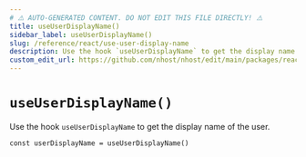 ```yaml
---
# ⚠️ AUTO-GENERATED CONTENT. DO NOT EDIT THIS FILE DIRECTLY! ⚠️
title: useUserDisplayName()
sidebar_label: useUserDisplayName()
slug: /reference/react/use-user-display-name
description: Use the hook `useUserDisplayName` to get the display name of the user.
custom_edit_url: https://github.com/nhost/nhost/edit/main/packages/react/src/useUserDisplayName.ts#L14
---
```


# `useUserDisplayName()`

Use the hook `useUserDisplayName` to get the display name of the user.

```tsx
const userDisplayName = useUserDisplayName()
```
